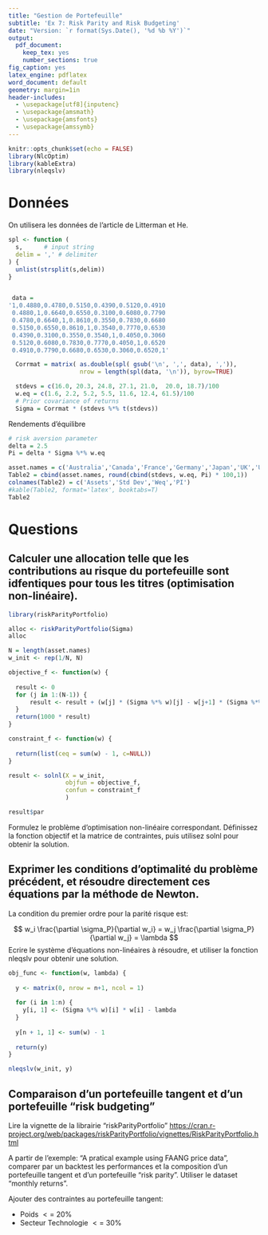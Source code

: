 ```yaml
---
title: "Gestion de Portefeuille"
subtitle: 'Ex 7: Risk Parity and Risk Budgeting'
date: "Version: `r format(Sys.Date(), '%d %b %Y')`"
output:
  pdf_document:
    keep_tex: yes
    number_sections: true
fig_caption: yes
latex_engine: pdflatex
word_document: default
geometry: margin=1in
header-includes:
  - \usepackage[utf8]{inputenc}
  - \usepackage{amsmath}
  - \usepackage{amsfonts}
  - \usepackage{amssymb}
---
```


```r
knitr::opts_chunk$set(echo = FALSE)
library(NlcOptim)
library(kableExtra)
library(nleqslv)
```

# Données

On utilisera les données de l'article de Litterman et He.

```r
spl <- function (
  s,      # input string
  delim = ',' # delimiter
) {
  unlist(strsplit(s,delim))
}


 data =
'1,0.4880,0.4780,0.5150,0.4390,0.5120,0.4910
 0.4880,1,0.6640,0.6550,0.3100,0.6080,0.7790
 0.4780,0.6640,1,0.8610,0.3550,0.7830,0.6680
 0.5150,0.6550,0.8610,1,0.3540,0.7770,0.6530
 0.4390,0.3100,0.3550,0.3540,1,0.4050,0.3060
 0.5120,0.6080,0.7830,0.7770,0.4050,1,0.6520
 0.4910,0.7790,0.6680,0.6530,0.3060,0.6520,1'

  Corrmat = matrix( as.double(spl( gsub('\n', ',', data), ',')),
                    nrow = length(spl(data, '\n')), byrow=TRUE)

  stdevs = c(16.0, 20.3, 24.8, 27.1, 21.0,  20.0, 18.7)/100
  w.eq = c(1.6, 2.2, 5.2, 5.5, 11.6, 12.4, 61.5)/100
  # Prior covariance of returns
  Sigma = Corrmat * (stdevs %*% t(stdevs))
```

Rendements d'équilibre

```r
# risk aversion parameter
delta = 2.5
Pi = delta * Sigma %*% w.eq
```

```r
asset.names = c('Australia','Canada','France','Germany','Japan','UK','USA')
Table2 = cbind(asset.names, round(cbind(stdevs, w.eq, Pi) * 100,1))
colnames(Table2) = c('Assets','Std Dev','Weq','PI')
#kable(Table2, format='latex', booktabs=T)
Table2
```

# Questions

## Calculer une allocation telle que les contributions au risque du portefeuille sont idfentiques pour tous les titres (optimisation non-linéaire).

```r
library(riskParityPortfolio)

```

```r

alloc <- riskParityPortfolio(Sigma)
alloc
```

```r
N = length(asset.names)
w_init <- rep(1/N, N)

objective_f <- function(w) {
  
  result <- 0
  for (j in 1:(N-1)) {
      result <- result + (w[j] * (Sigma %*% w)[j] - w[j+1] * (Sigma %*% w)[j+1])^2
  }
  return(1000 * result)
}

constraint_f <- function(w) {
  
  return(list(ceq = sum(w) - 1, c=NULL))
}
```

```r
result <- solnl(X = w_init,
                objfun = objective_f,
                confun = constraint_f
                )
```

```r
result$par
```

Formulez le problème d'optimisation non-linéaire correspondant. Définissez la fonction objectif et la matrice de contraintes, puis utilisez solnl pour obtenir la solution.


## Exprimer les conditions d'optimalité du problème précédent, et résoudre directement ces équations par la méthode de Newton.

La condition du premier ordre pour la parité risque est:

$$
w_i \frac{\partial \sigma_P}{\partial w_i} = w_j \frac{\partial \sigma_P}{\partial w_j} = \lambda
$$ Ecrire le système d'équations non-linéaires à résoudre, et utiliser la fonction nleqslv pour obtenir une solution.

```r
obj_func <- function(w, lambda) {
  
  y <- matrix(0, nrow = n+1, ncol = 1)
  
  for (i in 1:n) {
    y[i, 1] <- (Sigma %*% w)[i] * w[i] - lambda
  }
  
  y[n + 1, 1] <- sum(w) - 1
  
  return(y)
}
```

```r
nleqslv(w_init, y)
```

## Comparaison d'un portefeuille tangent et d'un portefeuille "risk budgeting"

Lire la vignette de la librairie "riskParityPortfolio" <https://cran.r-project.org/web/packages/riskParityPortfolio/vignettes/RiskParityPortfolio.html>

A partir de l'exemple: "A pratical example using FAANG price data", comparer par un backtest les performances et la composition d'un portefeuille tangent et d'un portefeuille "risk parity". Utiliser le dataset "monthly returns".

Ajouter des contraintes au portefeuille tangent:

-   Poids $<=$ 20%
-   Secteur Technologie $<=$ 30%
